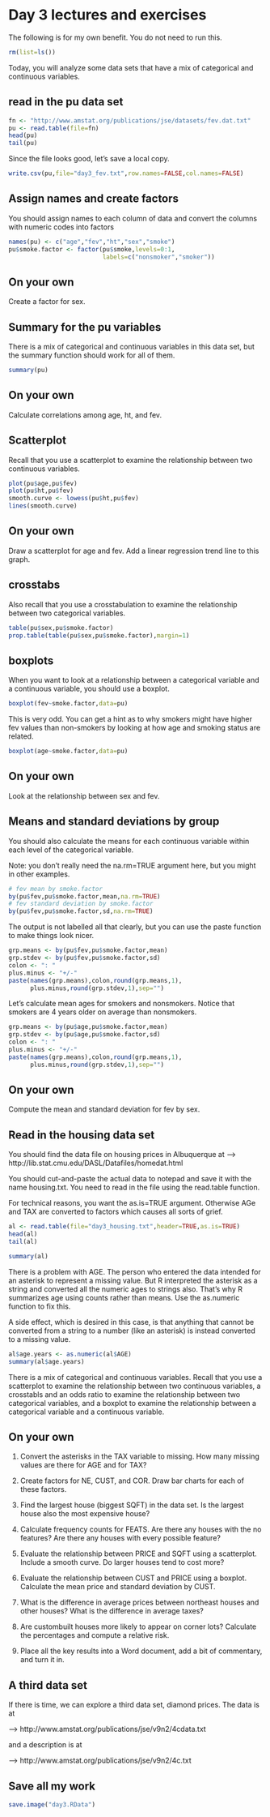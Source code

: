 # Day 3 lectures and exercises

The following is for my own benefit. You do not need to run this.

```{r clean-slate}
rm(list=ls())
```

Today, you will analyze some data sets that have a mix of
categorical and continuous variables.

## read in the pu data set

```{r read.pu}
fn <- "http://www.amstat.org/publications/jse/datasets/fev.dat.txt"
pu <- read.table(file=fn)
head(pu)
tail(pu)
```

Since the file looks good, let's save a local copy.

```{r write-pu}
write.csv(pu,file="day3_fev.txt",row.names=FALSE,col.names=FALSE)
```

## Assign names and create factors

You should assign names to each column of data and convert the columns with
numeric codes into factors

```{r factors.pu}
names(pu) <- c("age","fev","ht","sex","smoke")
pu$smoke.factor <- factor(pu$smoke,levels=0:1,
                          labels=c("nonsmoker","smoker"))
```

## On your own

Create a factor for sex.

## Summary for the pu variables

There is a mix of categorical and continuous variables in this data
set, but the summary function should work for all of them.

```{r summary.pu}
summary(pu)
```

## On your own

Calculate correlations among age, ht, and fev.

## Scatterplot

Recall that you use a scatterplot to examine the relationship between two
continuous variables.

```{r pu.scatterplot}
plot(pu$age,pu$fev)
plot(pu$ht,pu$fev)
smooth.curve <- lowess(pu$ht,pu$fev)
lines(smooth.curve)
```

## On your own

Draw a scatterplot for age and fev. Add a linear regression trend
line to this graph.

## crosstabs

Also recall that you use a crosstabulation to examine the relationship
between two categorical variables.

```{r pu.crosstabs}
table(pu$sex,pu$smoke.factor)
prop.table(table(pu$sex,pu$smoke.factor),margin=1)
```

## boxplots

When you want to look at a relationship between a categorical variable and
a continuous variable, you should use a boxplot.

```{r pu.boxplots-fev}
boxplot(fev~smoke.factor,data=pu)
```

This is very odd. You can get a hint as to why smokers might have
higher fev values than non-smokers by looking at how age and smoking
status are related.

```{r pu.boxplots-age}
boxplot(age~smoke.factor,data=pu)
```


## On your own

Look at the relationship between sex and fev.

## Means and standard deviations by group

You should also calculate the means for each continuous variable
within each level of the categorical variable.

Note: you don't really need the na.rm=TRUE argument here, but you 
might in other examples.

```{r pu.by.fev}
# fev mean by smoke.factor
by(pu$fev,pu$smoke.factor,mean,na.rm=TRUE)
# fev standard deviation by smoke.factor
by(pu$fev,pu$smoke.factor,sd,na.rm=TRUE)
```

The output is not labelled all that clearly, but you can
use the paste function to make things look nicer.

```{r pu.paste.fev}
grp.means <- by(pu$fev,pu$smoke.factor,mean)
grp.stdev <- by(pu$fev,pu$smoke.factor,sd)
colon <- ": "
plus.minus <- "+/-"
paste(names(grp.means),colon,round(grp.means,1),
      plus.minus,round(grp.stdev,1),sep="")
```

Let's calculate mean ages for smokers and nonsmokers. Notice
that smokers are 4 years older on average than nonsmokers.

```{r pu.paste.age}
grp.means <- by(pu$age,pu$smoke.factor,mean)
grp.stdev <- by(pu$age,pu$smoke.factor,sd)
colon <- ": "
plus.minus <- "+/-"
paste(names(grp.means),colon,round(grp.means,1),
      plus.minus,round(grp.stdev,1),sep="")
```

## On your own

Compute the mean and standard deviation for fev by sex.

## Read in the housing data set

You should find the data file on housing prices in Albuquerque
at
--> http://lib.stat.cmu.edu/DASL/Datafiles/homedat.html

You should cut-and-paste the actual data to notepad and save it
with the name housing.txt. You need to read in the file using
the read.table function.

For technical reasons, you want the as.is=TRUE argument. Otherwise
AGe and TAX are converted to factors which causes all sorts
of grief.

```{r read.housing}
al <- read.table(file="day3_housing.txt",header=TRUE,as.is=TRUE)
head(al)
tail(al)
```

```{r univariate}
summary(al)
```

There is a problem with AGE. The person who entered the
data intended for an asterisk to represent a missing value.
But R interpreted the asterisk as a string and converted all the
numeric ages to strings also. That's why R summarizes age using
counts rather than means. Use the as.numeric function to fix this.

A side effect, which is desired in this case, is that anything that 
cannot be converted from a string to a number (like an asterisk) 
is instead converted to a missing value.

```{r convert.age}
al$age.years <- as.numeric(al$AGE)
summary(al$age.years)
```

There is a mix of categorical and continuous variables. Recall that
you use a scatterplot to examine the relationship
between two continuous variables, a crosstabls and an odds ratio
to examine the relationship between two categorical variables, and
a boxplot to examine the relationship between a categorical variable
and a continuous variable.

## On your own

1. Convert the asterisks in the TAX variable to missing. How many missing
values are there for AGE and for TAX?

2. Create factors for NE, CUST, and COR. Draw bar charts for each of these
factors.

3. Find the largest house (biggest SQFT) in the data set. Is the largest
house also the most expensive house?

4. Calculate frequency counts for FEATS. Are there any houses
with the no features? Are there any houses with every possible feature?

5. Evaluate the relationship between PRICE and SQFT using 
a scatterplot. Include a smooth curve. Do larger houses tend to 
cost more?

6. Evaluate the relationship between CUST and PRICE using
a boxplot. Calculate the mean price and standard deviation
by CUST.

7. What is the difference in average prices between northeast houses 
and other houses? What is the difference in average taxes?

8. Are custombuilt houses more likely to appear on corner lots? Calculate
the percentages and compute a relative risk.

9. Place all the key results into a Word document, add a bit of 
commentary, and turn it in.

## A third data set

If there is time, we can explore a third data set, diamond prices. The data
is at 

--> http://www.amstat.org/publications/jse/v9n2/4cdata.txt

and a description is at 

--> http://www.amstat.org/publications/jse/v9n2/4c.txt

## Save all my work

```{r save-image}
save.image("day3.RData")
```